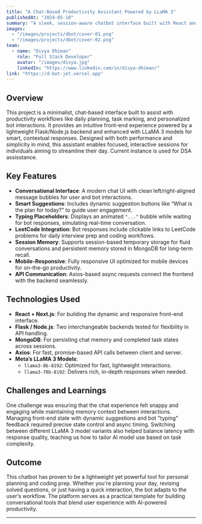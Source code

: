 ---
title: "A Chat-Based Productivity Assistant Powered by LLaMA 3"
publishedAt: "2024-05-10"
summary: "A sleek, session-aware chatbot interface built with React and Flask/Node.js, designed for daily planning, task tracking, and personalized interactions powered by Meta’s LLaMA 3 models."
images:
  - "/images/projects/dbot/cover-01.png"
  - "/images/projects/dbot/cover-02.png"
team:
  - name: "Divya Dhiman"
    role: "Full Stack Developer"
    avatar: "/images/divya.jpg"
    linkedIn: "https://www.linkedin.com/in/divya-dhiman/"
link: "https://d-bot-jet.vercel.app"
---

## Overview

This project is a minimalist, chat-based interface built to assist with productivity workflows like daily planning, task marking, and personalized bot interactions. It provides an intuitive front-end experience powered by a lightweight Flask/Node.js backend and enhanced with LLaMA 3 models for smart, contextual responses. Designed with both performance and simplicity in mind, this assistant enables focused, interactive sessions for individuals aiming to streamline their day. Current instance is used for DSA assisstance.

## Key Features

- **Conversational Interface**: A modern chat UI with clean left/right-aligned message bubbles for user and bot interactions.
- **Smart Suggestions**: Includes dynamic suggestion buttons like “What is the plan for today?” to guide user engagement.
- **Typing Placeholders**: Displays an animated `"..."` bubble while waiting for bot responses, simulating real-time conversation.
- **LeetCode Integration**: Bot responses include clickable links to LeetCode problems for daily interview prep and coding workflows.
- **Session Memory**: Supports session-based temporary storage for fluid conversations and persistent memory stored in MongoDB for long-term recall.
- **Mobile-Responsive**: Fully responsive UI optimized for mobile devices for on-the-go productivity.
- **API Communication**: Axios-based async requests connect the frontend with the backend seamlessly.

## Technologies Used

- **React + Next.js**: For building the dynamic and responsive front-end interface.
- **Flask / Node.js**: Two interchangeable backends tested for flexibility in API handling.
- **MongoDB**: For persisting chat memory and completed task states across sessions.
- **Axios**: For fast, promise-based API calls between client and server.
- **Meta’s LLaMA 3 Models**:  
  - `llama3-8b-8192`: Optimized for fast, lightweight interactions.  
  - `llama3-70b-8192`: Delivers rich, in-depth responses when needed.

## Challenges and Learnings

One challenge was ensuring that the chat experience felt snappy and engaging while maintaining memory context between interactions. Managing front-end state with dynamic suggestions and bot "typing" feedback required precise state control and async timing. Switching between different LLaMA 3 model variants also helped balance latency with response quality, teaching us how to tailor AI model use based on task complexity.


## Outcome

This chatbot has proven to be a lightweight yet powerful tool for personal planning and coding prep. Whether you're planning your day, revising solved questions, or just having a quick interaction, the bot adapts to the user’s workflow. The platform serves as a practical template for building conversational tools that blend user experience with AI-powered productivity.

---

